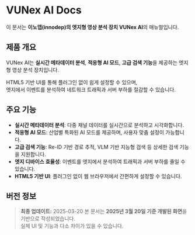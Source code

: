 # VUNex AI Docs

이 문서는 **이노뎁(innodep)의 엣지형 영상 분석 장치 VUNex AI**의 매뉴얼입니다.

## 제품 개요
VUNex AI는 **실시간 메타데이터 분석**, **적응형 AI 모드**, **고급 검색 기능**을 제공하는 엣지형 영상 분석 장치입니다. 

HTML5 기반 UI를 통해 플러그인 없이 쉽게 설정할 수 있으며,  
엣지에서 이벤트를 분석하여 네트워크 트래픽과 서버 부하를 절감할 수 있습니다.

## 주요 기능
- **실시간 메타데이터 분석**: 다중 채널 데이터를 실시간으로 분석하고 시각화합니다.
- **적응형 AI 모드**: 산업별 특화된 AI 모드를 제공하며, 사용자 맞춤 설정이 가능합니다.
- **고급 검색 기능**: Re-ID 기반 경로 추적, VLM 기반 지능형 검색 등 상세한 검색 기능을 지원합니다.
- **엣지 디바이스 효율성**: 이벤트를 엣지에서 분석하여 트래픽과 서버 부하를 줄일 수 있습니다.
- **HTML5 기반 UI**: 플러그인 없이 웹 브라우저에서 간편하게 설정할 수 있습니다.

## 버전 정보
> **최종 업데이트:** 2025-03-20 
본 문서는 **2025년 3월 20일 기준 개발된 화면**을 기반으로 작성되었습니다.  
> 실제 UI 및 기능과 다소 차이가 있을 수 있습니다.

